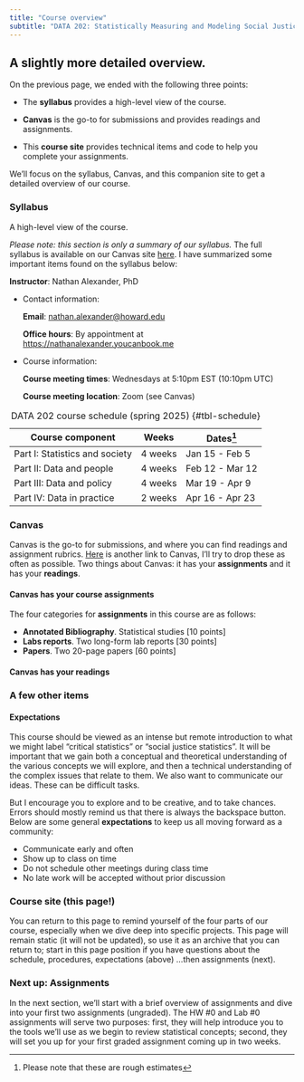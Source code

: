 ```yaml
---
title: "Course overview"
subtitle: "DATA 202: Statistically Measuring and Modeling Social Justice"
---
```


## A slightly more detailed overview.

On the previous page, we ended with the following three points:

-   The **syllabus** provides a high-level view of the course.

-   **Canvas** is the go-to for submissions and provides readings and assignments.

-   This **course site** provides technical items and code to help you complete your assignments.

We'll focus on the syllabus, Canvas, and this companion site to get a detailed overview of our course.

### **Syllabus**

A high-level view of the course.

*Please note: this section is only a summary of our syllabus.* The full syllabus is available on our Canvas site [here](https://canvas.howard.edu/courses/59441). I have summarized some important items found on the syllabus below:

**Instructor**: Nathan Alexander, PhD

-   Contact information:

    **Email**: [nathan.alexander\@howard.edu](mailto:nathan.alexander@howard.edu)

    **Office hours**: By appointment at <https://nathanalexander.youcanbook.me>

-   Course information:

    **Course meeting times**: Wednesdays at 5:10pm EST (10:10pm UTC)

    **Course meeting location**: Zoom (see Canvas)

| Course component               | Weeks   | Dates[^1]      |
|--------------------------------|---------|----------------|
| Part I: Statistics and society | 4 weeks | Jan 15 - Feb 5  |
| Part II: Data and people       | 4 weeks | Feb 12 - Mar 12  |
| Part III: Data and policy      | 4 weeks | Mar 19 - Apr 9 |
| Part IV: Data in practice      | 2 weeks | Apr 16 - Apr 23 |

: DATA 202 course schedule (spring 2025) {#tbl-schedule}

[^1]: Please note that these are rough estimates

### **Canvas**

Canvas is the go-to for submissions, and where you can find readings and assignment rubrics. [Here](https://canvas.howard.edu/courses/46792) is another link to Canvas, I'll try to drop these as often as possible. Two things about Canvas: it has your **assignments** and it has your **readings**.

#### Canvas has your course assignments

::: incremental
The four categories for **assignments** in this course are as follows:

-   **Annotated Bibliography**. Statistical studies \[10 points\]
-   **Labs reports**. Two long-form lab reports \[30 points\]
-   **Papers**. Two 20-page papers \[60 points\]
:::

#### Canvas has your readings

### **A few other items**

#### Expectations

This course should be viewed as an intense but remote introduction to what we might label "critical statistics" or "social justice statistics". It will be important that we gain both a conceptual and theoretical understanding of the various concepts we will explore, and then a technical understanding of the complex issues that relate to them. We also want to communicate our ideas. These can be difficult tasks.

But I encourage you to explore and to be creative, and to take chances. Errors should mostly remind us that there is always the backspace button. Below are some general **expectations** to keep us all moving forward as a community:

::: incremental
-   Communicate early and often
-   Show up to class on time
-   Do not schedule other meetings during class time
-   No late work will be accepted without prior discussion
:::

### **Course site** (this page!)

You can return to this page to remind yourself of the four parts of our course, especially when we dive deep into specific projects. This page will remain static (it will not be updated), so use it as an archive that you can return to; start in this page position if you have questions about the schedule, procedures, expectations (above) ...then assignments (next).

### Next up: Assignments

In the next section, we'll start with a brief overview of assignments and dive into your first two assignments (ungraded). The HW #0 and Lab #0 assignments will serve two purposes: first, they will help introduce you to the tools we'll use as we begin to review statistical concepts; second, they will set you up for your first graded assignment coming up in two weeks.

